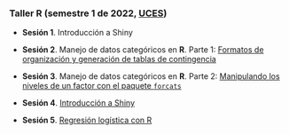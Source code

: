 
<br>
<br>

### Taller R (semestre 1 de 2022, [UCES](https://www.ces.edu.co/))

- **Sesión 1**. Introducción a Shiny

- **Sesión 2**. Manejo de datos categóricos en **R**. Parte 1: [Formatos de organización y generación de tablas de contingencia](Taller_DatosCateg_mar_2022/FormatosDatosCateg.html)

- **Sesión 3**. Manejo de datos categóricos en **R**. Parte 2: [Manipulando los niveles de un factor con el paquete `forcats`](Taller_DatosCateg_mar_2022/FormatosDatosCateg2.html)

- **Sesión 4**. [Introducción a Shiny](Taller_Shiny_abr_2022/IntroShiny.html)

- **Sesión 5**. [Regresión logística con R](Taller_DatosCateg_mar_2022/RegLogistica.html)


